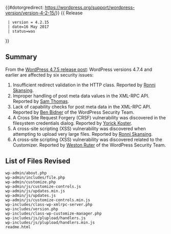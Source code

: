 {{#dotorgredirect: https://wordpress.org/support/wordpress-version/version-4-2-15/}}
{{ Release
  | version = 4.2.15
  | date=16 May 2017
  | status=was
}}

== Summary ==
  
From the [https://wordpress.org/news/2017/05/wordpress-4-7-5/ WordPress 4.7.5 release post]: WordPress versions 4.7.4 and earlier are affected by six security issues:

# Insufficient redirect validation in the HTTP class. Reported by [https://dk.linkedin.com/in/ronni-skansing-36143b65 Ronni Skansing].
# Improper handling of post meta data values in the XML-RPC API. Reported by [https://hackerone.com/jazzy2fives Sam Thomas].
# Lack of capability checks for post meta data in the XML-RPC API. Reported by [https://profiles.wordpress.org/vortfu Ben Bidner] of the WordPress Security Team.
# A Cross Site Request Forgery (CRSF)  vulnerability was discovered in the filesystem credentials dialog. Reported by [https://twitter.com/yorickkoster Yorick Koster].
# A cross-site scripting (XSS) vulnerability was discovered when attempting to upload very large files. Reported by [https://dk.linkedin.com/in/ronni-skansing-36143b65 Ronni Skansing].
# A cross-site scripting (XSS) vulnerability was discovered related to the Customizer. Reported by [https://profiles.wordpress.org/westonruter Weston Ruter] of the WordPress Security Team.
  
== List of Files Revised ==
 
<pre>
wp-admin/about.php
wp-admin/includes/file.php
wp-admin/customize.php
wp-admin/js/customize-controls.js
wp-admin/js/updates.min.js
wp-admin/js/updates.js
wp-admin/js/customize-controls.min.js
wp-includes/class-wp-xmlrpc-server.php
wp-includes/version.php
wp-includes/class-wp-customize-manager.php
wp-includes/js/plupload/handlers.js
wp-includes/js/plupload/handlers.min.js
readme.html
</pre>